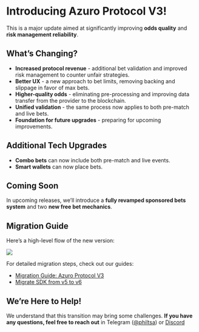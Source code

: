 
# Introducing Azuro Protocol V3!

This is a major update aimed at significantly improving **odds quality** and **risk management reliability**.

## What’s Changing?

- **Increased protocol revenue** - additional bet validation and improved risk management to counter unfair strategies.
- **Better UX** - a new approach to bet limits, removing backing and slippage in favor of max bets.
- **Higher-quality odds** - eliminating pre-processing and improving data transfer from the provider to the blockchain.
- **Unified validation** - the same process now applies to both pre-match and live bets.
- **Foundation for future upgrades** - preparing for upcoming improvements.

## Additional Tech Upgrades

- **Combo bets** can now include both pre-match and live events.
- **Smart wallets** can now place bets.

## Coming Soon
In upcoming releases, we’ll introduce a **fully revamped sponsored bets system** and two **new free bet mechanics**.

## Migration Guide
Here’s a high-level flow of the new version:

<Image
  src="/images/hub/migration.jpg"
  width={2000}
  height={700}
/>

For detailed migration steps, check out our guides:

- [Migration Guide: Azuro Protocol V3](v3-migration-guide)
- [Migrate SDK from v5 to v6](sdk-migration-guide-v6)

## We’re Here to Help!
We understand that this transition may bring some challenges. **If you have any questions, feel free to reach out** in Telegram ([@philtsa](https://t.me/philtsa)) or [Discord](https://discord.com/channels/880927413742219374/1088132731604578314)
